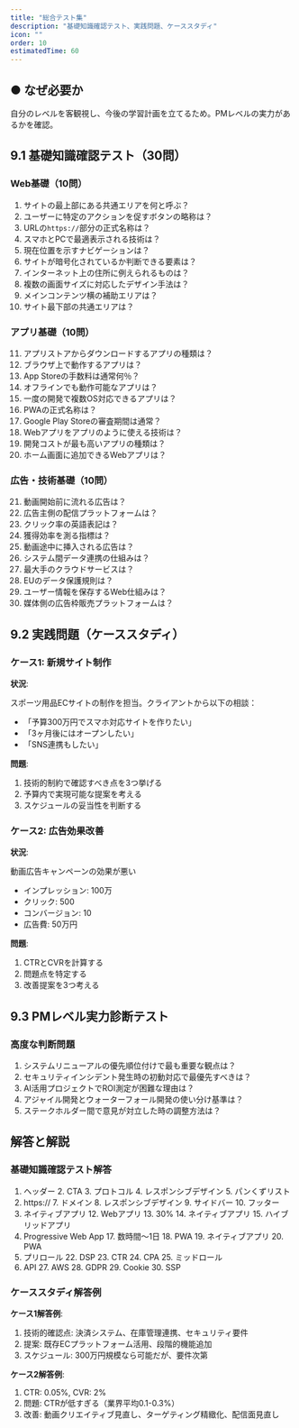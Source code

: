 ```yaml
---
title: "総合テスト集"
description: "基礎知識確認テスト、実践問題、ケーススタディ"
icon: ""
order: 10
estimatedTime: 60
---
```


## ● なぜ必要か

自分のレベルを客観視し、今後の学習計画を立てるため。PMレベルの実力があるかを確認。

## 9.1 基礎知識確認テスト（30問）

### Web基礎（10問）

1. サイトの最上部にある共通エリアを何と呼ぶ？
2. ユーザーに特定のアクションを促すボタンの略称は？
3. URLの`https://`部分の正式名称は？
4. スマホとPCで最適表示される技術は？
5. 現在位置を示すナビゲーションは？
6. サイトが暗号化されているか判断できる要素は？
7. インターネット上の住所に例えられるものは？
8. 複数の画面サイズに対応したデザイン手法は？
9. メインコンテンツ横の補助エリアは？
10. サイト最下部の共通エリアは？

### アプリ基礎（10問）

11. アプリストアからダウンロードするアプリの種類は？
12. ブラウザ上で動作するアプリは？
13. App Storeの手数料は通常何％？
14. オフラインでも動作可能なアプリは？
15. 一度の開発で複数OS対応できるアプリは？
16. PWAの正式名称は？
17. Google Play Storeの審査期間は通常？
18. Webアプリをアプリのように使える技術は？
19. 開発コストが最も高いアプリの種類は？
20. ホーム画面に追加できるWebアプリは？

### 広告・技術基礎（10問）

21. 動画開始前に流れる広告は？
22. 広告主側の配信プラットフォームは？
23. クリック率の英語表記は？
24. 獲得効率を測る指標は？
25. 動画途中に挿入される広告は？
26. システム間データ連携の仕組みは？
27. 最大手のクラウドサービスは？
28. EUのデータ保護規則は？
29. ユーザー情報を保存するWeb仕組みは？
30. 媒体側の広告枠販売プラットフォームは？

## 9.2 実践問題（ケーススタディ）

### ケース1: 新規サイト制作

**状況**:

スポーツ用品ECサイトの制作を担当。クライアントから以下の相談：
- 「予算300万円でスマホ対応サイトを作りたい」
- 「3ヶ月後にはオープンしたい」
- 「SNS連携もしたい」

**問題**:

1. 技術的制約で確認すべき点を3つ挙げる
2. 予算内で実現可能な提案を考える
3. スケジュールの妥当性を判断する

### ケース2: 広告効果改善

**状況**:

動画広告キャンペーンの効果が悪い
- インプレッション: 100万
- クリック: 500
- コンバージョン: 10
- 広告費: 50万円

**問題**:

1. CTRとCVRを計算する
2. 問題点を特定する
3. 改善提案を3つ考える

## 9.3 PMレベル実力診断テスト

### 高度な判断問題

1. システムリニューアルの優先順位付けで最も重要な観点は？
2. セキュリティインシデント発生時の初動対応で最優先すべきは？
3. AI活用プロジェクトでROI測定が困難な理由は？
4. アジャイル開発とウォーターフォール開発の使い分け基準は？
5. ステークホルダー間で意見が対立した時の調整方法は？

## 解答と解説

### 基礎知識確認テスト解答

1. ヘッダー 2. CTA 3. プロトコル 4. レスポンシブデザイン 5. パンくずリスト
6. https:// 7. ドメイン 8. レスポンシブデザイン 9. サイドバー 10. フッター
11. ネイティブアプリ 12. Webアプリ 13. 30% 14. ネイティブアプリ 15. ハイブリッドアプリ
16. Progressive Web App 17. 数時間〜1日 18. PWA 19. ネイティブアプリ 20. PWA
21. プリロール 22. DSP 23. CTR 24. CPA 25. ミッドロール
26. API 27. AWS 28. GDPR 29. Cookie 30. SSP

### ケーススタディ解答例

**ケース1解答例**:

1. 技術的確認点: 決済システム、在庫管理連携、セキュリティ要件
2. 提案: 既存ECプラットフォーム活用、段階的機能追加
3. スケジュール: 300万円規模なら可能だが、要件次第

**ケース2解答例**:

1. CTR: 0.05%, CVR: 2%
2. 問題: CTRが低すぎる（業界平均0.1-0.3%）
3. 改善: 動画クリエイティブ見直し、ターゲティング精緻化、配信面見直し
